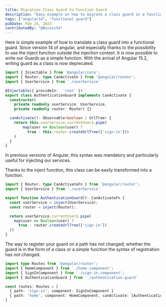```yaml
---
title: Migration Class Guard to Function Guard
description: "Easy example on how to migrate a class guard in a function guard"
tags: ["angular14", "functional guard"]
pubDate: Feb 24, 2023
contributedBy: "@Nicoss54"
---
```


Here is  simple example of how to translate a class guard into a functional guard.
Since version 14 of angular, and especially thanks to the possibility to use the inject function outside the injection context. It is now possible to write our Guards as a simple function.
With the arrival of Angular 15.2, writing guard as a class is now deprecated.

```typescript
import { Injectable } from '@angular/core';
import { Router, type CanActivate } from '@angular/router';
import { UserService } from './userService'

@Injectable({ provideIn:  'root' })
export class AuthenticationGuard implements CanActivate {
  constructor(
    private readonly userService: UserService,
    private readonly router: Router) {}

  canActivate(): Observable<boolean | UrlTree> {
    return this.userService.currentUser$.pipe(
        map(user => Boolean(user) ? 
          true : this.router.createUrlTree(['sign-in']))
    )
  }
}
```

In previous versions of Angular, this syntax was mandatory and particularly useful for injecting our services.

Thanks to the inject function, this class can be easily transformed into a function.

```typescript
import { Router, type CanActivateFn } from '@angular/router';
import { UserService } from './userService'

export function AuthenticationGuard(): CanActivateFn {
  const userService = inject(UserService);
  const router = inject(Router);

  return userService.currentUser$.pipe(
    map(user => Boolean(user) ?
      true : router.createUrlTree(['sign-in'])
  ))
}
```

The way to register your guard on a path has not changed; whether the guard is in the form of a class or a simple function the syntax of registration has not changed.

```typescript
import type Routes from '@angular/router';
import { HomeComponent } from './home.component';
import { SignInComponent } from './sign-in.component';
import { AuthenticationGuard } from './authentication-guard'

const routes: Routes = [
  { path: 'sign-in', component: SignInComponent }
  { path: 'home', component: HomeComponent, canActivate: [AuthenticationGuard]}
]
```